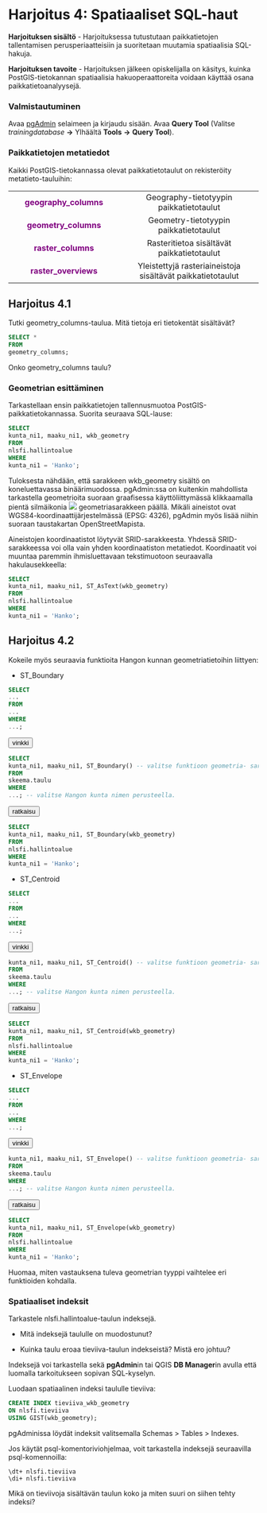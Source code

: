 # Harjoitus 4: Spatiaaliset SQL-haut

**Harjoituksen sisältö** - Harjoituksessa tutustutaan paikkatietojen tallentamisen perusperiaatteisiin ja suoritetaan muutamia spatiaalisia SQL-hakuja.

**Harjoituksen tavoite** - Harjoituksen jälkeen opiskelijalla on käsitys, kuinka PostGIS-tietokannan spatiaalisia hakuoperaattoreita voidaan käyttää osana paikkatietoanalyysejä.

### Valmistautuminen

Avaa [pgAdmin](/pgadmin) selaimeen ja kirjaudu sisään. Avaa **Query Tool** (Valitse *trainingdatabase* **-\>** Ylhäältä **Tools** **-\>** **Query Tool**).

### Paikkatietojen metatiedot

Kaikki PostGIS-tietokannassa olevat paikkatietotaulut on rekisteröity metatieto-tauluihin:

|                                               |                                                             |
|:------------------------------:|:--------------------------------------:|
| [**geography_columns**]{style="color:purple"} |           Geography-tietotyypin paikkatietotaulut           |
| [**geometry_columns**]{style="color:purple"}  |           Geometry-tietotyypin paikkatietotaulut            |
|  [**raster_columns**]{style="color:purple"}   |         Rasteritietoa sisältävät paikkatietotaulut          |
| [**raster_overviews**]{style="color:purple"}  | Yleistettyjä rasteriaineistoja sisältävät paikkatietotaulut |

## Harjoitus 4.1

Tutki geometry_columns-taulua. Mitä tietoja eri tietokentät sisältävät?

::: code-box
``` sql
SELECT *
FROM
geometry_columns;
```
:::

::: hint-box
Onko geometry_columns taulu?
:::

### Geometrian esittäminen

Tarkastellaan ensin paikkatietojen tallennusmuotoa PostGIS-paikkatietokannassa. Suorita seuraava SQL-lause:

::: code-box
``` sql
SELECT
kunta_ni1, maaku_ni1, wkb_geometry
FROM
nlsfi.hallintoalue
WHERE
kunta_ni1 = 'Hanko';
```
:::

Tuloksesta nähdään, että sarakkeen wkb_geometry sisältö on koneluettavassa binäärimuodossa. pgAdmin:ssa on kuitenkin mahdollista tarkastella geometrioita suoraan graafisessa käyttöliittymässä klikkaamalla pientä silmäikonia ![](img/pgadmin_geom.png) geometriasarakkeen päällä. Mikäli aineistot ovat WGS84-koordinaattijärjestelmässä (EPSG: 4326), pgAdmin myös lisää niihin suoraan taustakartan OpenStreetMapista.

Aineistojen koordinaatistot löytyvät SRID-sarakkeesta. Yhdessä SRID-sarakkeessa voi olla vain yhden koordinaatiston metatiedot. Koordinaatit voi muuntaa paremmin ihmisluettavaan tekstimuotoon seuraavalla hakulausekkeella:

::: code-box
``` sql
SELECT
kunta_ni1, maaku_ni1, ST_AsText(wkb_geometry)
FROM
nlsfi.hallintoalue
WHERE
kunta_ni1 = 'Hanko';
```
:::

## Harjoitus 4.2

Kokeile myös seuraavia funktioita Hangon kunnan geometriatietoihin liittyen:

-   ST_Boundary

::: code-box
``` sql
SELECT
...
FROM
...
WHERE
...;
```
:::

<button onclick="toggleAnswer(this)" class="btn answer_btn">vinkki</button>

::: hidden-box
:::code-box
```sql
SELECT
kunta_ni1, maaku_ni1, ST_Boundary() -- valitse funktioon geometria- sarake
FROM
skeema.taulu
WHERE
...; -- valitse Hangon kunta nimen perusteella.
```
:::
:::

<button onclick="toggleAnswer(this)" class="btn answer_btn">ratkaisu</button>

::: hidden-box
::: code-box
``` sql
SELECT
kunta_ni1, maaku_ni1, ST_Boundary(wkb_geometry)
FROM
nlsfi.hallintoalue
WHERE
kunta_ni1 = 'Hanko';
```
:::
:::

-   ST_Centroid

::: code-box
``` sql
SELECT
...
FROM
...
WHERE
...;
```
:::

<button onclick="toggleAnswer(this)" class="btn answer_btn">vinkki</button>

::: hidden-box
:::code-box
```sql
kunta_ni1, maaku_ni1, ST_Centroid() -- valitse funktioon geometria- sarake
FROM
skeema.taulu
WHERE
...; -- valitse Hangon kunta nimen perusteella.
```
:::
:::

<button onclick="toggleAnswer(this)" class="btn answer_btn">ratkaisu</button>


::: hidden-box
::: code-box
``` sql
SELECT
kunta_ni1, maaku_ni1, ST_Centroid(wkb_geometry)
FROM
nlsfi.hallintoalue
WHERE
kunta_ni1 = 'Hanko';
```
:::
:::

-   ST_Envelope

::: code-box
``` sql
SELECT
...
FROM
...
WHERE
...;
```
:::

<button onclick="toggleAnswer(this)" class="btn answer_btn">vinkki</button>

::: hidden-box
:::code-box
```sql
kunta_ni1, maaku_ni1, ST_Envelope() -- valitse funktioon geometria- sarake
FROM
skeema.taulu
WHERE
...; -- valitse Hangon kunta nimen perusteella.
```
:::
:::

<button onclick="toggleAnswer(this)" class="btn answer_btn">ratkaisu</button>

::: hidden-box
::: code-box
``` sql
SELECT
kunta_ni1, maaku_ni1, ST_Envelope(wkb_geometry)
FROM
nlsfi.hallintoalue
WHERE
kunta_ni1 = 'Hanko';
```
:::
:::

Huomaa, miten vastauksena tuleva geometrian tyyppi vaihtelee eri funktioiden kohdalla.

### Spatiaaliset indeksit

Tarkastele nlsfi.hallintoalue-taulun indeksejä. 

- Mitä indeksejä taululle on muodostunut? 

- Kuinka taulu eroaa tieviiva-taulun indekseistä? Mistä ero johtuu?

Indeksejä voi tarkastella sekä **pgAdmin**in tai QGIS **DB Manager**in avulla että luomalla tarkoitukseen sopivan SQL-kyselyn.

Luodaan spatiaalinen indeksi taululle tieviiva:

::: code-box
``` sql
CREATE INDEX tieviiva_wkb_geometry
ON nlsfi.tieviiva
USING GIST(wkb_geometry);
```
:::

pgAdminissa löydät indeksit valitsemalla Schemas \> Tables \> Indexes.

Jos käytät psql-komentoriviohjelmaa, voit tarkastella indeksejä seuraavilla psql-komennoilla:

::: commandline-box
```         
\dt+ nlsfi.tieviiva
\di+ nlsfi.tieviiva
```
:::

Mikä on tieviivoja sisältävän taulun koko ja miten suuri on siihen tehty indeksi?
